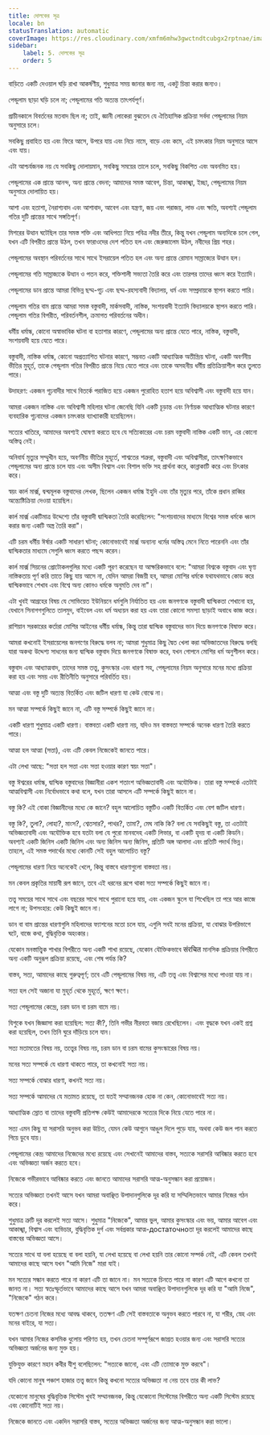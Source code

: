 ```yaml
---
title: দোলকের সূত্র
locale: bn
statusTranslation: automatic
coverImage: https://res.cloudinary.com/xmfm6mhw3gwctndtcubgx2rptnae/image/upload/v1741354419/small_cover_la_gran_rebelion_28716e29d2.webp
sidebar:
    label: 5. দোলকের সূত্র
    order: 5
---
```

বাড়িতে একটি দেওয়াল ঘড়ি রাখা আকর্ষণীয়, শুধুমাত্র সময় জানার জন্য নয়, একটু চিন্তা করার জন্যও।

পেন্ডুলাম ছাড়া ঘড়ি চলে না; পেন্ডুলামের গতি অত্যন্ত তাৎপর্যপূর্ণ।

প্রাচীনকালে বিবর্তনের মতবাদ ছিল না; তাই, জ্ঞানী লোকেরা বুঝতেন যে ঐতিহাসিক প্রক্রিয়া সর্বদা পেন্ডুলামের নিয়ম অনুসারে চলে।

সবকিছু প্রবাহিত হয় এবং ফিরে আসে, উপরে যায় এবং নিচে নামে, বাড়ে এবং কমে, এই চমৎকার নিয়ম অনুসারে আসে এবং যায়।

এটা আশ্চর্যজনক নয় যে সবকিছু দোলায়মান, সবকিছু সময়ের তালে চলে, সবকিছু বিকশিত এবং অবনমিত হয়।

পেন্ডুলামের এক প্রান্তে আনন্দ, অন্য প্রান্তে বেদনা; আমাদের সমস্ত আবেগ, চিন্তা, আকাঙ্খা, ইচ্ছা, পেন্ডুলামের নিয়ম অনুসারে দোলায়িত হয়।

আশা এবং হতাশা, নৈরাশ্যবাদ এবং আশাবাদ, আবেগ এবং যন্ত্রণা, জয় এবং পরাজয়, লাভ এবং ক্ষতি, অবশ্যই পেন্ডুলাম গতির দুটি প্রান্তের সাথে সঙ্গতিপূর্ণ।

মিশরের উত্থান ঘটেছিল তার সমস্ত শক্তি এবং আধিপত্য নিয়ে পবিত্র নদীর তীরে, কিন্তু যখন পেন্ডুলাম অন্যদিকে চলে গেল, যখন এটি বিপরীত প্রান্তে উঠল, তখন ফারাওদের দেশ পতিত হল এবং জেরুজালেম উঠল, নবীদের প্রিয় শহর।

পেন্ডুলামের অবস্থান পরিবর্তনের সাথে সাথে ইসরায়েল পতিত হল এবং অন্য প্রান্তে রোমান সাম্রাজ্যের উত্থান হল।

পেন্ডুলামের গতি সাম্রাজ্যকে উত্থান ও পতন করে, শক্তিশালী সভ্যতা তৈরি করে এবং তারপর তাদের ধ্বংস করে ইত্যাদি।

পেন্ডুলামের ডান প্রান্তে আমরা বিভিন্ন ছদ্ম-গূঢ় এবং ছদ্ম-রহস্যবাদী বিদ্যালয়, ধর্ম এবং সম্প্রদায়কে স্থাপন করতে পারি।

পেন্ডুলাম গতির বাম প্রান্তে আমরা সমস্ত বস্তুবাদী, মার্কসবাদী, নাস্তিক, সংশয়বাদী ইত্যাদি বিদ্যালয়কে স্থাপন করতে পারি। পেন্ডুলাম গতির বিপরীত, পরিবর্তনশীল, ক্রমাগত পরিবর্তনের অধীন।

ধর্মীয় ধর্মান্ধ, কোনো অস্বাভাবিক ঘটনা বা হতাশার কারণে, পেন্ডুলামের অন্য প্রান্তে যেতে পারে, নাস্তিক, বস্তুবাদী, সংশয়বাদী হয়ে যেতে পারে।

বস্তুবাদী, নাস্তিক ধর্মান্ধ, কোনো অপ্রত্যাশিত ঘটনার কারণে, সম্ভবত একটি আধ্যাত্মিক অতীন্দ্রিয় ঘটনা, একটি অবর্ণনীয় ভীতির মুহূর্ত, তাকে পেন্ডুলাম গতির বিপরীত প্রান্তে নিয়ে যেতে পারে এবং তাকে অসহনীয় ধর্মীয় প্রতিক্রিয়াশীল করে তুলতে পারে।

উদাহরণ: একজন গূঢ়বাদীর সাথে বিতর্কে পরাজিত হয়ে একজন পুরোহিত হতাশ হয়ে অবিশ্বাসী এবং বস্তুবাদী হয়ে যান।

আমরা একজন নাস্তিক এবং অবিশ্বাসী মহিলার ঘটনা জেনেছি যিনি একটি চূড়ান্ত এবং নির্ণায়ক আধ্যাত্মিক ঘটনার কারণে ব্যবহারিক গূঢ়বাদের একজন চমৎকার ব্যাখ্যাকারী হয়েছিলেন।

সত্যের খাতিরে, আমাদের অবশ্যই ঘোষণা করতে হবে যে সত্যিকারের এবং চরম বস্তুবাদী নাস্তিক একটি ভান, এর কোনো অস্তিত্ব নেই।

অনিবার্য মৃত্যুর সম্মুখীন হয়ে, অবর্ণনীয় ভীতির মুহূর্তে, শাশ্বতের শত্রুরা, বস্তুবাদী এবং অবিশ্বাসীরা, তাৎক্ষণিকভাবে পেন্ডুলামের অন্য প্রান্তে চলে যায় এবং অসীম বিশ্বাস এবং বিশাল ভক্তি সহ প্রার্থনা করে, কান্নাকাটি করে এবং চিৎকার করে।

স্বয়ং কার্ল মার্ক্স, দ্বন্দ্বমূলক বস্তুবাদের লেখক, ছিলেন একজন ধর্মান্ধ ইহুদি এবং তাঁর মৃত্যুর পরে, তাঁকে প্রধান রাব্বির অন্ত্যেষ্টিক্রিয়া দেওয়া হয়েছিল।

কার্ল মার্ক্স একটিমাত্র উদ্দেশ্যে তাঁর বস্তুবাদী দ্বান্দ্বিকতা তৈরি করেছিলেন: "সংশয়বাদের মাধ্যমে বিশ্বের সমস্ত ধর্মকে ধ্বংস করার জন্য একটি অস্ত্র তৈরি করা"।

এটি চরম ধর্মীয় ঈর্ষার একটি সাধারণ ঘটনা; কোনোভাবেই মার্ক্স অন্যান্য ধর্মের অস্তিত্ব মেনে নিতে পারেননি এবং তাঁর দ্বান্দ্বিকতার মাধ্যমে সেগুলি ধ্বংস করতে পছন্দ করেন।

কার্ল মার্ক্স সিয়নের প্রোটোকলগুলির মধ্যে একটি পূরণ করেছেন যা আক্ষরিকভাবে বলে: "আমরা বিশ্বকে বস্তুবাদ এবং ঘৃণ্য নাস্তিকতায় পূর্ণ করি তাতে কিছু যায় আসে না, যেদিন আমরা বিজয়ী হব, আমরা মোশির ধর্মকে যথাযথভাবে কোড করে দ্বান্দ্বিকভাবে শেখাব এবং বিশ্বে অন্য কোনও ধর্মকে অনুমতি দেব না"।

এটা খুবই আগ্রহের বিষয় যে সোভিয়েত ইউনিয়নে ধর্মগুলি নির্যাতিত হয় এবং জনগণকে বস্তুবাদী দ্বান্দ্বিকতা শেখানো হয়, যেখানে সিনাগগগুলিতে তালমুদ, বাইবেল এবং ধর্ম অধ্যয়ন করা হয় এবং তারা কোনো সমস্যা ছাড়াই অবাধে কাজ করে।

রাশিয়ান সরকারের কর্তারা মোশির আইনের ধর্মীয় ধর্মান্ধ, কিন্তু তারা দ্বান্দ্বিক বস্তুবাদের ভান দিয়ে জনগণকে বিষাক্ত করে।

আমরা কখনোই ইসরায়েলের জনগণের বিরুদ্ধে বলব না; আমরা শুধুমাত্র কিছু দ্বৈত খেলা করা অভিজাতদের বিরুদ্ধে বলছি যারা অকথ্য উদ্দেশ্য সাধনের জন্য দ্বান্দ্বিক বস্তুবাদ দিয়ে জনগণকে বিষাক্ত করে, যখন গোপনে মোশির ধর্ম অনুশীলন করে।

বস্তুবাদ এবং আধ্যাত্মবাদ, তাদের সমস্ত তত্ত্ব, কুসংস্কার এবং ধারণা সহ, পেন্ডুলামের নিয়ম অনুসারে মনের মধ্যে প্রক্রিয়া করা হয় এবং সময় এবং রীতিনীতি অনুসারে পরিবর্তিত হয়।

আত্মা এবং বস্তু দুটি অত্যন্ত বিতর্কিত এবং জটিল ধারণা যা কেউ বোঝে না।

মন আত্মা সম্পর্কে কিছুই জানে না, এটি বস্তু সম্পর্কে কিছুই জানে না।

একটি ধারণা শুধুমাত্র একটি ধারণা। বাস্তবতা একটি ধারণা নয়, যদিও মন বাস্তবতা সম্পর্কে অনেক ধারণা তৈরি করতে পারে।

আত্মা হল আত্মা (সত্তা), এবং এটি কেবল নিজেকেই জানতে পারে।

এটা লেখা আছে: "সত্তা হল সত্তা এবং সত্তা হওয়ার কারণ স্বয়ং সত্তা"।

বস্তু ঈশ্বরের ধর্মান্ধ, দ্বান্দ্বিক বস্তুবাদের বিজ্ঞানীরা একশ শতাংশ অভিজ্ঞতাবাদী এবং অযৌক্তিক। তারা বস্তু সম্পর্কে এতটাই আত্মবিশ্বাসী এবং নির্বোধভাবে কথা বলে, যখন তারা আসলে এটি সম্পর্কে কিছুই জানে না।

বস্তু কি? এই বোকা বিজ্ঞানীদের মধ্যে কে জানে? বহুল আলোচিত বস্তুটিও একটি বিতর্কিত এবং বেশ জটিল ধারণা।

বস্তু কি?, তুলা?, লোহা?, মাংস?, শ্বেতসার?, পাথর?, তামা?, মেঘ নাকি কি? বলা যে সবকিছুই বস্তু, তা এতটাই অভিজ্ঞতাবাদী এবং অযৌক্তিক হবে যতটা বলা যে পুরো মানবদেহ একটি লিভার, বা একটি হৃদয় বা একটি কিডনি। অবশ্যই একটি জিনিস একটি জিনিস এবং অন্য জিনিস অন্য জিনিস, প্রতিটি অঙ্গ আলাদা এবং প্রতিটি পদার্থ ভিন্ন। তাহলে, এই সমস্ত পদার্থের মধ্যে কোনটি সেই বহুল আলোচিত বস্তু?

পেন্ডুলামের ধারণা নিয়ে অনেকেই খেলে, কিন্তু বাস্তবে ধারণাগুলো বাস্তবতা নয়।

মন কেবল প্রকৃতির মায়াবী রূপ জানে, তবে এই ধরনের রূপে থাকা সত্য সম্পর্কে কিছুই জানে না।

তত্ত্ব সময়ের সাথে সাথে এবং বছরের সাথে সাথে পুরানো হয়ে যায়, এবং একজন স্কুলে যা শিখেছিল তা পরে আর কাজে লাগে না; উপসংহার: কেউ কিছুই জানে না।

ডান বা বাম প্রান্তের ধারণাগুলি মহিলাদের ফ্যাশনের মতো চলে যায়, এগুলি সবই মনের প্রক্রিয়া, যা বোঝার উপরিভাগে ঘটে, বাজে কথা, বুদ্ধিবৃত্তিক অহংকার।

যেকোন মনস্তাত্ত্বিক শাখার বিপরীতে অন্য একটি শাখা রয়েছে, যেকোন যৌক্তিকভাবে संरचित মানসিক প্রক্রিয়ার বিপরীতে অন্য একটি অনুরূপ প্রক্রিয়া রয়েছে, এবং শেষ পর্যন্ত কি?

বাস্তব, সত্য, আমাদের কাছে গুরুত্বপূর্ণ; তবে এটি পেন্ডুলামের বিষয় নয়, এটি তত্ত্ব এবং বিশ্বাসের মধ্যে পাওয়া যায় না।

সত্য হল সেই অজানা যা মুহূর্ত থেকে মুহূর্তে, ক্ষণে ক্ষণে।

সত্য পেন্ডুলামের কেন্দ্রে, চরম ডান বা চরম বামে নয়।

যিশুকে যখন জিজ্ঞাসা করা হয়েছিল: সত্য কী?, তিনি গভীর নীরবতা বজায় রেখেছিলেন। এবং বুদ্ধকে যখন একই প্রশ্ন করা হয়েছিল, তখন তিনি ঘুরে দাঁড়িয়ে চলে যান।

সত্য মতামতের বিষয় নয়, তত্ত্বের বিষয় নয়, চরম ডান বা চরম বামের কুসংস্কারের বিষয় নয়।

মনের সত্য সম্পর্কে যে ধারণা থাকতে পারে, তা কখনোই সত্য নয়।

সত্য সম্পর্কে বোঝার ধারণা, কখনই সত্য নয়।

সত্য সম্পর্কে আমাদের যে মতামত রয়েছে, তা যতই সম্মানজনক হোক না কেন, কোনোভাবেই সত্য নয়।

আধ্যাত্মিক স্রোত বা তাদের বস্তুবাদী প্রতিপক্ষ কেউই আমাদেরকে সত্যের দিকে নিয়ে যেতে পারে না।

সত্য এমন কিছু যা সরাসরি অনুভব করা উচিত, যেমন কেউ আগুনে আঙুল দিলে পুড়ে যায়, অথবা কেউ জল পান করতে গিয়ে ডুবে যায়।

পেন্ডুলামের কেন্দ্র আমাদের নিজেদের মধ্যে রয়েছে এবং সেখানেই আমাদের বাস্তব, সত্যকে সরাসরি আবিষ্কার করতে হবে এবং অভিজ্ঞতা অর্জন করতে হবে।

নিজেকে গভীরভাবে আবিষ্কার করতে এবং জানতে আমাদের সরাসরি আত্ম-অনুসন্ধান করা প্রয়োজন।

সত্যের অভিজ্ঞতা তখনই আসে যখন আমরা অবাঞ্ছিত উপাদানগুলিকে দূর করি যা সম্মিলিতভাবে আমার নিজের গঠন করে।

শুধুমাত্র ত্রুটি দূর করলেই সত্য আসে। শুধুমাত্র "নিজেকে", আমার ভুল, আমার কুসংস্কার এবং ভয়, আমার আবেগ এবং আকাঙ্খা, বিশ্বাস এবং ব্যভিচার, বুদ্ধিবৃত্তিক দুর্গ এবং সর্বপ্রকার আত্ম-достаточноতা দূর করলেই আমাদের কাছে বাস্তবের অভিজ্ঞতা আসে।

সত্যের সাথে যা বলা হয়েছে বা বলা হয়নি, যা লেখা হয়েছে বা লেখা হয়নি তার কোনো সম্পর্ক নেই, এটি কেবল তখনই আমাদের কাছে আসে যখন "আমি নিজে" মারা যাই।

মন সত্যের সন্ধান করতে পারে না কারণ এটি তা জানে না। মন সত্যকে চিনতে পারে না কারণ এটি আগে কখনো তা জানত না। সত্য স্বতঃস্ফূর্তভাবে আমাদের কাছে আসে যখন আমরা অবাঞ্ছিত উপাদানগুলিকে দূর করি যা "আমি নিজে", "নিজেকে" গঠন করে।

যতক্ষণ চেতনা নিজের মধ্যে আবদ্ধ থাকবে, ততক্ষণ এটি সেই বাস্তবতাকে অনুভব করতে পারবে না, যা শরীর, স্নেহ এবং মনের বাইরে, যা সত্য।

যখন আমার নিজের কসমিক ধুলোয় পরিণত হয়, তখন চেতনা সম্পূর্ণরূপে জাগ্রত হওয়ার জন্য এবং সরাসরি সত্যের অভিজ্ঞতা অর্জনের জন্য মুক্ত হয়।

যুক্তিযুক্ত কারণে মহান কবীর যীশু বলেছিলেন: "সত্যকে জানো, এবং এটি তোমাকে মুক্ত করবে"।

যদি কোনো মানুষ পঞ্চাশ হাজার তত্ত্ব জানে কিন্তু কখনো সত্যের অভিজ্ঞতা না নেয় তবে তার কী লাভ?

যেকোনো মানুষের বুদ্ধিবৃত্তিক সিস্টেম খুবই সম্মানজনক, কিন্তু যেকোনো সিস্টেমের বিপরীতে অন্য একটি সিস্টেম রয়েছে এবং কোনোটিই সত্য নয়।

নিজেকে জানতে এবং একদিন সরাসরি বাস্তব, সত্যের অভিজ্ঞতা অর্জনের জন্য আত্ম-অনুসন্ধান করা ভালো।

